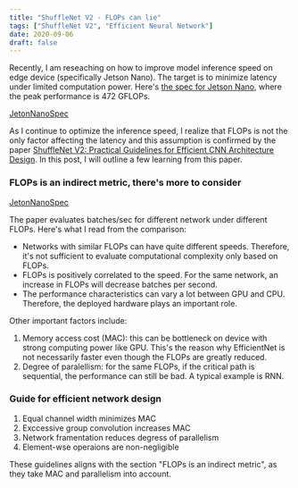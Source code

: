 ```yaml
---
title: "ShuffleNet V2 - FLOPs can lie"
tags: ["ShuffleNet V2", "Efficient Neural Network"]
date: 2020-09-06
draft: false
---
```


Recently, I am reseaching on how to improve model inference speed on edge device (specifically Jetson Nano). The target is to minimize latency under limited computation power. Here's [the spec for Jetson Nano](https://developer.nvidia.com/embedded/develop/hardware), where the peak performance is 472 GFLOPs.

[JetonNanoSpec](/static/images/blog/shufflenet-v2/jetson-nano-spec.png)

As I continue to optimize the inference speed, I realize that FLOPs is not the only factor affecting the latency and this assumption is confirmed by the paper [ShuffleNet V2: Practical Guidelines for Efficient CNN Architecture Design](https://arxiv.org/pdf/1807.11164.pdf). In this post, I will outline a few learning from this paper.

### FLOPs is an indirect metric, there's more to consider

[JetonNanoSpec](/static/images/blog/shufflenet-v2/comparison.png)

The paper evaluates batches/sec for different network under different FLOPs. Here's what I read from the comparison:

* Networks with similar FLOPs can have quite different speeds. Therefore, it's not sufficient to evaluate computational complexity only based on FLOPs. 
* FLOPs is positively correlated to the speed. For the same network, an increase in FLOPs will decrease batches per second.
* The performance characteristics can vary a lot between GPU and CPU. Therefore, the deployed hardware plays an important role.

Other important factors include:

1. Memory access cost (MAC): this can be bottleneck on device with strong computing power like GPU. This's the reason why EfficientNet is not necessarily faster even though the FLOPs are greatly reduced.
2. Degree of paralellism: for the same FLOPs, if the critical path is sequential, the performance can still be bad. A typical example is RNN.

### Guide for efficient network design

1. Equal channel width minimizes MAC
2. Exccessive group convolution increases MAC
3. Network framentation reduces degress of parallelism
4. Element-wse operaions are non-negligible

These guidelines aligns with the section "FLOPs is an indirect metric", as they take MAC and parallelism into account.
